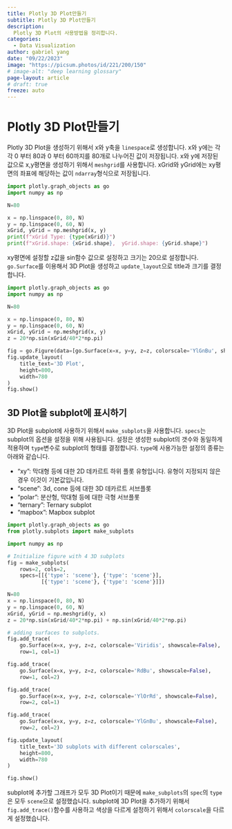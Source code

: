 ```yaml
---
title: Plotly 3D Plot만들기
subtitle: Plotly 3D Plot만들기
description:
  Plotly 3D Plot의 사용방법을 정리합니다.
categories:
  - Data Visualization
author: gabriel yang
date: "09/22/2023"
image: "https://picsum.photos/id/221/200/150"
# image-alt: "deep learning glossary"
page-layout: article
# draft: true
freeze: auto
---
```


# Plotly 3D Plot만들기

Plotly 3D Plot을 생성하기 위해서 x와 y축을 `linespace`로 생성합니다. x와 y에는 각각 0 부터 80과 0 부터 60까지를 80개로 나누어진 값이 저장됩니다.
x와 y에 저장된 값으로 x,y평면을 생성하기 위해서 `meshgrid`를 사용합니다. xGrid와 yGrid에는  xy평면의 좌표에 해당하는 값이 `ndarray`형식으로 저장됩니다.

``` python
import plotly.graph_objects as go
import numpy as np

N=80

x = np.linspace(0, 80, N)
y = np.linspace(0, 60, N)
xGrid, yGrid = np.meshgrid(x, y)
print(f"xGrid Type: {type(xGrid)}")
print(f"xGrid.shape: {xGrid.shape},  yGrid.shape: {yGrid.shape}")
```

xy평면에 설정할 z값을 sin함수 값으로 설정하고 크기는 20으로 설정합니다. `go.Surface`를 이용해서 3D Plot을 생성하고 `update_layout`으로 title과 크기를 결정합니다.

``` python
import plotly.graph_objects as go
import numpy as np

N=80

x = np.linspace(0, 80, N)
y = np.linspace(0, 60, N)
xGrid, yGrid = np.meshgrid(x, y)
z = 20*np.sin(xGrid/40*2*np.pi)

fig = go.Figure(data=[go.Surface(x=x, y=y, z=z, colorscale='YlGnBu', showscale=False)])
fig.update_layout(
    title_text='3D Plot',
    height=800,
    width=780
)
fig.show()
```

## 3D Plot을 subplot에 표시하기

3D Plot을 subplot에 사용하기 위해서 `make_subplots`을 사용합니다. `specs`는 subplot의 옵션을 설정을 위해 사용됩니다. 설정은 생성한 subplot의 갯수와 동일하게 적용하며 `type`변수로
subplot의 형태를 결정합니다. `type`에 사용가능한 설정의 종류는 아래와 같습니다.

- "xy":  막대형 등에 대한 2D 데카르트 하위 플롯 유형입니다. 유형이 지정되지 않은 경우 이것이 기본값입니다.
- "scene": 3d, cone 등에 대한 3D 데카르트 서브플롯
- "polar": 분산형, 막대형 등에 대한 극형 서브플롯
- "ternary": Ternary subplot
- "mapbox": Mapbox subplot


``` python
import plotly.graph_objects as go
from plotly.subplots import make_subplots

import numpy as np

# Initialize figure with 4 3D subplots
fig = make_subplots(
    rows=2, cols=2,
    specs=[[{'type': 'scene'}, {'type': 'scene'}],
           [{'type': 'scene'}, {'type': 'scene'}]])

N=80
x = np.linspace(0, 80, N)
y = np.linspace(0, 60, N)
xGrid, yGrid = np.meshgrid(y, x)
z = 20*np.sin(xGrid/40*2*np.pi) + np.sin(xGrid/40*2*np.pi)

# adding surfaces to subplots.
fig.add_trace(
    go.Surface(x=x, y=y, z=z, colorscale='Viridis', showscale=False),
    row=1, col=1)

fig.add_trace(
    go.Surface(x=x, y=y, z=z, colorscale='RdBu', showscale=False),
    row=1, col=2)

fig.add_trace(
    go.Surface(x=x, y=y, z=z, colorscale='YlOrRd', showscale=False),
    row=2, col=1)

fig.add_trace(
    go.Surface(x=x, y=y, z=z, colorscale='YlGnBu', showscale=False),
    row=2, col=2)

fig.update_layout(
    title_text='3D subplots with different colorscales',
    height=800,
    width=780
)

fig.show()
```

subplot에 추가할 그래프가 모두 3D Plot이기 때문에 `make_subplots`의 `spec`의 `type`은 모두 `scene`으로 설정했습니다.
subplot에 3D Plot을 추가하기 위해서 `fig.add_trace()`함수를 사용하고 색상을 다르게 설정하기 위해서 `colorscale`을 다르게 설정했습니다.
